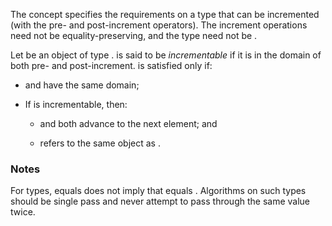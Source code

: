 {{cpp/experimental/ranges/title|WeaklyIncrementable}}
{{cpp/experimental/ranges/iterator/navbar}}
{{ddcl|header=experimental/ranges/iterator|since=ranges|1=
template&lt; class I &gt;
concept bool WeaklyIncrementable =
    Semiregular&lt;I&gt; &amp;&amp;
    requires(I i) {
        typename ranges::difference_type_t&lt;I&gt;;
        requires SignedIntegral&lt;ranges::difference_type_t&lt;I&gt;&gt;;
        { ++i } -&gt; Same&lt;I&gt;&amp;; /* not required to be equality preserving */
        i++; /* not required to be equality preserving */
    };
}}

The concept {{tt|WeaklyIncrementable&amp;lt;I&amp;gt;}} specifies the requirements on a type that can be incremented (with the pre- and post-increment operators). The increment operations need not be equality-preserving, and the type need not be {{rconcept|EqualityComparable}}.

Let {{c|i}} be an object of type {{tt|I}}. {{c|i}} is said to be ''incrementable'' if it is in the domain of both pre- and post-increment. {{tt|WeaklyIncrementable&amp;lt;I&amp;gt;}} is satisfied only if:
* {{c|++i}} and {{c|i++}} have the same domain;
* If {{c|i}} is incrementable, then:
** {{c|++i}} and {{c|i++}} both advance {{c|i}} to the next element; and
** {{c|++i}} refers to the same object as {{c|i}}.

{{cpp/experimental/ranges/equality preservation|skip-requires=yes}}

===Notes===
For {{tt|WeaklyIncrementable}} types, {{c|a}} equals {{c|b}} does not imply that {{c|++a}} equals {{c|++b}}. Algorithms on such types should be single pass and never attempt to pass through the same value twice.

{{langlinks|zh}}